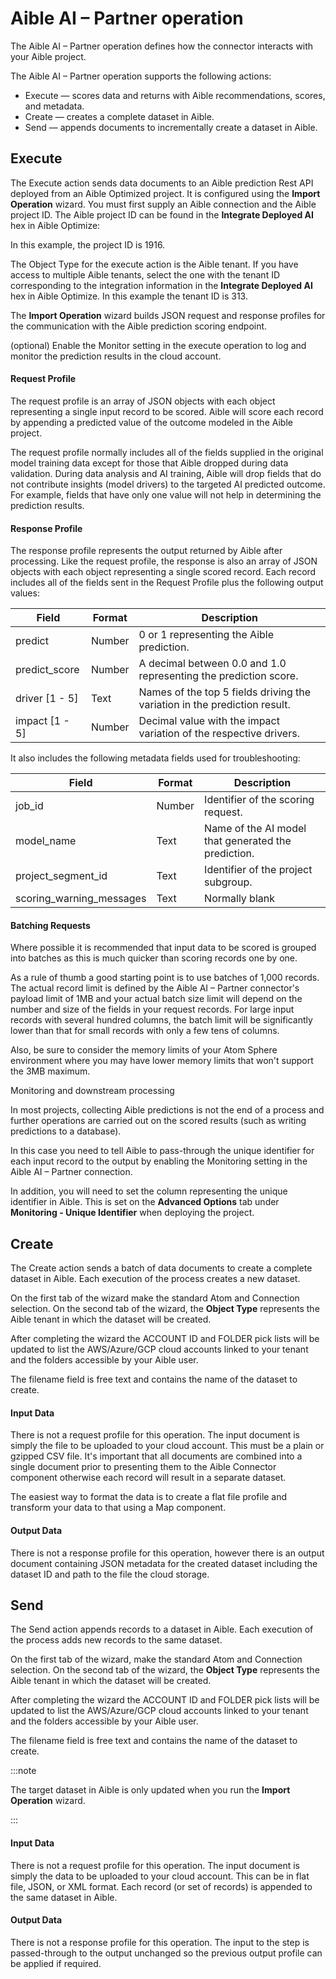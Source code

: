 

# Aible AI – Partner operation 

<head>
  <meta name="guidename" content="Integration"/>
  <meta name="context" content="GUID-7b7b02f1-ac22-4d40-a513-479643ef09e7"/>
</head>


The Aible AI – Partner operation defines how the connector interacts with your Aible project.

The Aible AI – Partner operation supports the following actions:

-   Execute — scores data and returns with Aible recommendations, scores, and metadata.
-   Create — creates a complete dataset in Aible.
-   Send — appends documents to incrementally create a dataset in Aible.

## Execute

The Execute action sends data documents to an Aible prediction Rest API deployed from an Aible Optimized project. It is configured using the **Import Operation** wizard. You must first supply an Aible connection and the Aible project ID. The Aible project ID can be found in the **Integrate Deployed AI** hex in Aible Optimize:



In this example, the project ID is 1916.

The Object Type for the execute action is the Aible tenant. If you have access to multiple Aible tenants, select the one with the tenant ID corresponding to the integration information in the **Integrate Deployed AI** hex in Aible Optimize. In this example the tenant ID is 313.

The **Import Operation** wizard builds JSON request and response profiles for the communication with the Aible prediction scoring endpoint.

\(optional\) Enable the Monitor setting in the execute operation to log and monitor the prediction results in the cloud account.

#### Request Profile

The request profile is an array of JSON objects with each object representing a single input record to be scored. Aible will score each record by appending a predicted value of the outcome modeled in the Aible project.

The request profile normally includes all of the fields supplied in the original model training data except for those that Aible dropped during data validation. During data analysis and AI training, Aible will drop fields that do not contribute insights \(model drivers\) to the targeted AI predicted outcome. For example, fields that have only one value will not help in determining the prediction results.

#### Response Profile

The response profile represents the output returned by Aible after processing. Like the request profile, the response is also an array of JSON objects with each object representing a single scored record. Each record includes all of the fields sent in the Request Profile plus the following output values:

|**Field**|**Format**|**Description**|
| ---- | ---- | ----- |
|predict|Number|0 or 1 representing the Aible prediction.|
|predict\_score|Number|A decimal between 0.0 and 1.0 representing the prediction score.|
|driver \[1 - 5\]|Text|Names of the top 5 fields driving the variation in the prediction result.|
|impact \[1 - 5\]|Number|Decimal value with the impact variation of the respective drivers.|

It also includes the following metadata fields used for troubleshooting:

|**Field**|**Format**|**Description**|
| ---- | ---- | ----- |
|job\_id|Number|Identifier of the scoring request.|
|model\_name|Text|Name of the AI model that generated the prediction.|
|project\_segment\_id|Text|Identifier of the project subgroup.|
|scoring\_warning\_messages|Text|Normally blank|

#### Batching Requests

Where possible it is recommended that input data to be scored is grouped into batches as this is much quicker than scoring records one by one.

As a rule of thumb a good starting point is to use batches of 1,000 records. The actual record limit is defined by the Aible AI – Partner connector's payload limit of 1MB and your actual batch size limit will depend on the number and size of the fields in your request records. For large input records with several hundred columns, the batch limit will be significantly lower than that for small records with only a few tens of columns.

Also, be sure to consider the memory limits of your Atom Sphere environment where you may have lower memory limits that won't support the 3MB maximum.

Monitoring and downstream processing

In most projects, collecting Aible predictions is not the end of a process and further operations are carried out on the scored results \(such as writing predictions to a database\).

In this case you need to tell Aible to pass-through the unique identifier for each input record to the output by enabling the Monitoring setting in the Aible AI – Partner connection.

In addition, you will need to set the column representing the unique identifier in Aible. This is set on the **Advanced Options** tab under **Monitoring - Unique Identifier** when deploying the project.

## Create

The Create action sends a batch of data documents to create a complete dataset in Aible. Each execution of the process creates a new dataset.

On the first tab of the wizard make the standard Atom and Connection selection. On the second tab of the wizard, the **Object Type** represents the Aible tenant in which the dataset will be created.

After completing the wizard the ACCOUNT ID and FOLDER pick lists will be updated to list the AWS/Azure/GCP cloud accounts linked to your tenant and the folders accessible by your Aible user.

The filename field is free text and contains the name of the dataset to create.

#### Input Data

There is not a request profile for this operation. The input document is simply the file to be uploaded to your cloud account. This must be a plain or gzipped CSV file. It's important that all documents are combined into a single document prior to presenting them to the Aible Connector component otherwise each record will result in a separate dataset.

The easiest way to format the data is to create a flat file profile and transform your data to that using a Map component.

#### Output Data

There is not a response profile for this operation, however there is an output document containing JSON metadata for the created dataset including the dataset ID and path to the file the cloud storage.

## Send

The Send action appends records to a dataset in Aible. Each execution of the process adds new records to the same dataset.

On the first tab of the wizard, make the standard Atom and Connection selection. On the second tab of the wizard, the **Object Type** represents the Aible tenant in which the dataset will be created.

After completing the wizard the ACCOUNT ID and FOLDER pick lists will be updated to list the AWS/Azure/GCP cloud accounts linked to your tenant and the folders accessible by your Aible user.

The filename field is free text and contains the name of the dataset to create.


:::note

The target dataset in Aible is only updated when you run the **Import Operation** wizard.

:::

#### Input Data

There is not a request profile for this operation. The input document is simply the data to be uploaded to your cloud account. This can be in flat file, JSON, or XML format. Each record \(or set of records\) is appended to the same dataset in Aible.

#### Output Data

There is not a response profile for this operation. The input to the step is passed-through to the output unchanged so the previous output profile can be applied if required.

<OperationEnd />